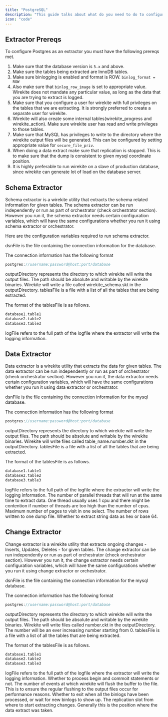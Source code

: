```yaml
---
title: "PostgreSQL"
description: "This guide talks about what do you need to do to configure Postgres to use Wirekite."
icon: "code"
---
```


## Extractor Prereqs

To configure Postgres as an extractor you must have the following prereqs met.

 1. Make sure that the database version is `5.x` and above.
 2. Make sure the tables being extracted are InnoDB tables.
 3. Make sure binlogging is enabled and format is ROW. `binlog_format = ROW`
 4. Also make sure that `binlog_row_image` is set to appropriate value. Wirekite does not mandate any particular value, as long as the data that you are trying to extract is logged.
 5. Make sure that you configure a user for wirekite with full privileges on the tables that we are extracting. It is strongly preferred to create a separate user for wirekite.
 6. Wirekite will also create some internal tables(wirekite_progress and wirekite_action). Make sure wirekite user has read and write privileges to those tables.
 7. Make sure that MySQL has privileges to write to the directory where the wirekite output files will be generated. This can be configured by setting appropriate value for `secure_file_priv`.
 9. When doing a data extract make sure that replication is stopped. This is to make sure that the dump is consistent to given mysql coordinate position.
10. It is highly preferable to run wirekite on a slave of production database, since wirekite can generate lot of load on the database server.

## Schema Extractor

Schema extractor is a wirekite utility that extracts the schema related information for given tables. The schema extractor can be run independently or run as part of orchestrator (check orchestrator section). However you run it, the schema extractor needs certain configuration variables, which will have the same configurations whether you run it using schema extractor or orchestrator.

Here are the configuration variables required to run schema extractor.

<ResponseField name="dsnFile" type="string" required>
  dsnFile is the file containing the connection information for the database.
</ResponseField>

The connection information has the following format

```c++
postgres://username:password@host:port/database
```

<ResponseField name="outputDirectory" type="string" required>
  outputDirectory represents the directory to which wirekite will write the output files. The path should be absolute and writable by the wirekite binaries. Wirekite will write a file called wirekite_schema.skt in the outputDirectory.
</ResponseField>

<ResponseField name="tablesFile" type="string" required>
  tablesFile is a file with a list of all the tables that are being extracted.
</ResponseField>

The format of the tablesFile is as follows.

```c++
database1.table1
database2.table2
database3.table3
```

<ResponseField name="logFile" type="string" required>
  logFile refers to the full path of the logfile where the extractor will write the logging information.
</ResponseField>

## Data Extractor

Data extractor is a wirekite utility that extracts the data for given tables. The data extractor can be run independently or run as part of orchestrator (check orchestrator section). However you run it, the data extractor needs certain configuration variables, which will have the same configurations whether you run it using data extractor or orchestrator.

<ResponseField name="dsnFile" type="string" required>
  dsnFile is the file containing the connection information for the mysql database.
</ResponseField>

The connection information has the following format

```c++
postgres://username:password@host:port/database
```

<ResponseField name="outputDirectory" type="string" required>
  outputDirectory represents the directory to which wirekite will write the output files. The path should be absolute and writable by the wirekite binaries. Wirekite will write files called table_name.number.dkt in the outputDirectory.
</ResponseField>

<ResponseField name="tablesFile" type="string" required>
  tablesFile is a file with a list of all the tables that are being extracted.
</ResponseField>

The format of the tablesFile is as follows.

```c++
database1.table1
database2.table2
database3.table3
```

<ResponseField name="logFile" type="string" required>
  logFile refers to the full path of the logfile where the extractor will write the logging information.
</ResponseField>

<ResponseField name="maxThreads" type="number" default="5">
  The number of parallel threads that will run at the same time to extract data. One thread usually uses 1 cpu and there might be contention if number of threads are too high than the number of cpus.
</ResponseField>

<ResponseField name="maxPages" type="number" default="25000">
  Maximum number of pages to visit in one select.
</ResponseField>

<ResponseField name="maxRowsPerDump" type="number" default="200000">
  The number of rows written to one dump file.
</ResponseField>

<ResponseField name="hexEncoding" type="boolean" default="false">
  Whether to extract string data as hex or base 64.
</ResponseField>

## Change Extractor

Change extractor is a wirekite utility that extracts ongoing changes - Inserts, Updates, Deletes - for given tables. The change extractor can be run independently or run as part of orchestrator (check orchestrator section). However you run it, the change extractor needs certain configuration variables, which will have the same configurations whether you run it using change extractor or orchestrator.

<ResponseField name="dsnFile" type="string" required>
  dsnFile is the file containing the connection information for the mysql database.
</ResponseField>

The connection information has the following format

```c++
postgres://username:password@host:port/database
```

<ResponseField name="outputDirectory" type="string" required>
  outputDirectory represents the directory to which wirekite will write the output files. The path should be absolute and writable by the wirekite binaries. Wirekite will write files called number.ckt in the outputDirectory. The number will be an ever increasing number starting from 0.
</ResponseField>

<ResponseField name="tablesFile" type="string" required>
  tablesFile is a file with a list of all the tables that are being extracted.
</ResponseField>

The format of the tablesFile is as follows.

```c++
database1.table1
database2.table2
database3.table3
```

<ResponseField name="logFile" type="string" required>
  logFile refers to the full path of the logfile where the extractor will write the logging information.
</ResponseField>

<ResponseField name="processCommits" type="boolean" default="false">
  Whether to process begin and commoit statements or not. 
</ResponseField>

<ResponseField name="eventsPerFlush" type="number" default="5000">
  The number of events at which wirekite will flush the buffer to the file. This is to ensure the regular flushing to the output files occur for performance reasons.
</ResponseField>

<ResponseField name="exitWhenIdle" type="boolean" default="false">
  Whether to exit when all the binlogs have been processed, or wait for new binlogs to show up.
</ResponseField>

<ResponseField name="replicationSlot" type="string" required>
  The replication slot from where to start extracting changes. Generally this is the position where the data extract was taken. 
</ResponseField>









